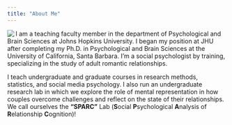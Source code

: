 ---
title: "About Me"
---

<img src = "images/profilejeff.jpg" align = "left">

I am a teaching faculty member in the department of Psychological and Brain Sciences at Johns Hopkins University. I began my position at JHU after completing my Ph.D. in Psychological and Brain Sciences at the University of California, Santa Barbara. I'm a social psychologist by training, specializing in the study of adult romantic relationships.

I teach undergraduate and graduate courses in research methods, statistics, and social media psychology. I also run an undergraduate research lab in which we explore the role of mental representation in how couples overcome challenges and reflect on the state of their relationships. We call ourselves the **"SPARC"** Lab (**S**ocial **P**sychological **A**nalysis of **R**elationship **C**ognition)!
